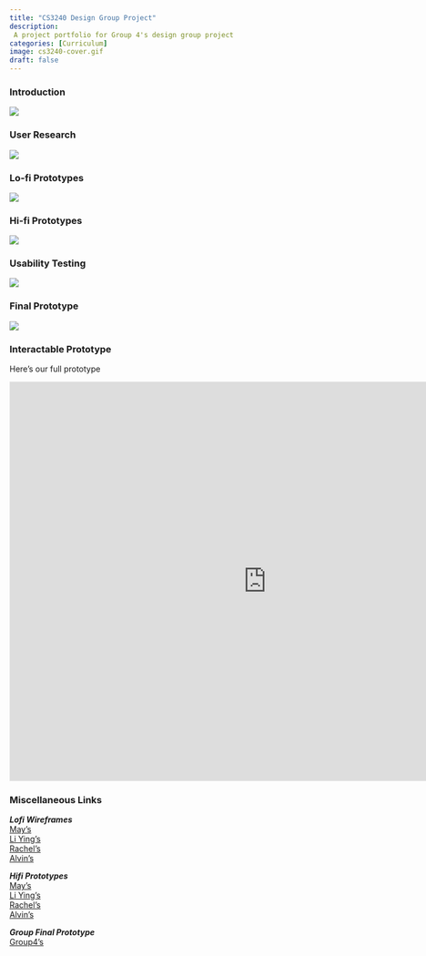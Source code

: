 ```yaml
---
title: "CS3240 Design Group Project"
description: 
 A project portfolio for Group 4's design group project
categories: [Curriculum]
image: cs3240-cover.gif
draft: false
---
```


<div class="hidden-header">
### Introduction
</div>

![](1.png)

<div class="hidden-header">
### User Research
</div>

![](2.png)

<div class="hidden-header">
### Lo-fi Prototypes
</div>

![](3.png)

<div class="hidden-header">
### Hi-fi Prototypes
</div>

![](4.png)

<div class="hidden-header">
### Usability Testing
</div>

![](5.png)

<div class="hidden-header">
### Final Prototype
</div>

![](6.png)

### Interactable Prototype
Here's our full prototype

<iframe style="border: 1px solid rgba(0, 0, 0, 0.1);" width="900" height="700" src="https://www.figma.com/embed?embed_host=share&url=https%3A%2F%2Fwww.figma.com%2Fproto%2FTw12snPlPeQ5ivL3lJomXx%2Fgroup-assignment%3Fpage-id%3D0%253A1%26type%3Ddesign%26node-id%3D531-1498%26viewport%3D46%252C32%252C0.07%26t%3D6ABXfwhMUCwed3Jv-1%26scaling%3Dscale-down%26starting-point-node-id%3D531%253A1498%26show-proto-sidebar%3D1%26mode%3Ddesign" allowfullscreen></iframe>

### Miscellaneous Links
::: {.callout-note title="Relevant Links" collapse="true"}  

***Lofi Wireframes***  
[May's](https://docs.google.com/document/d/1MXbt5HICKR0WjqAsJb6f3T3gL1jZtvRuFFfWTx1GAhA/edit)  
[Li Ying's](https://www.figma.com/file/a0NItjPxTAYcTZrrK7DREQ/lo-fi-liying?type=design&node-id=0%3A1&mode=design&t=LKnsURKk36HbKaMy-1)  
[Rachel's](https://www.figma.com/file/xRaYckL0XiNCvjYH46K2Iv/CS3240-G2-Individual-Work?type=design&node-id=56%3A1123&mode=design&t=q75jLDLAm6XUSqlh-1)  
[Alvin's](https://www.figma.com/file/X2SwHvxIogaa6325znTz5g/Lofi-Wireframe?type=design&node-id=0%3A1&mode=design&t=UfPDFQkg3DnPzzwH-1)  

***Hifi Prototypes***  
[May's](https://www.figma.com/file/ei2pgV0Xi2C4YbIjM6POpW/Untitled?type=design&node-id=0%3A1&mode=design&t=aiWvDsHFwGoPbgy6-1)  
[Li Ying's](https://www.figma.com/file/Obx4c2wOVg80BRjR26cb49/liying's-hi-fi?type=design&node-id=0%3A1&mode=design&t=iykbJXwW5Rws3w1R-1)  
[Rachel's](https://www.figma.com/file/xRaYckL0XiNCvjYH46K2Iv/CS3240-G2-Individual-Work?type=design&node-id=0%3A1&mode=design&t=2FABzUc4Kk6RAfwu-1)  
[Alvin's](https://www.figma.com/file/d7bILbCQrzUpjCnG1CyGjB/High-Fidelity-UT2?type=design&node-id=0%3A1&mode=design&t=96fbPSU114DYgdoK-1)  

***Group Final Prototype***  
[Group4's](https://www.figma.com/file/Tw12snPlPeQ5ivL3lJomXx/group-assignment?type=design&node-id=0%3A1&mode=design&t=vSkL3x8kN4moU7g7-1)

:::


